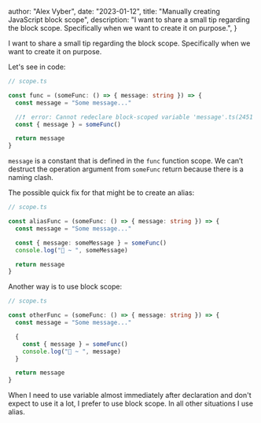 
  author: "Alex Vyber",
  date: "2023-01-12",
  title: "Manually creating JavaScript block scope",
  description:
    "I want to share a small tip regarding the block scope. Specifically when we want to create it on purpose.",
}


I want to share a small tip regarding the block scope. Specifically when we want to create it on purpose.

Let's see in code:

```TypeScript
// scope.ts

const func = (someFunc: () => { message: string }) => {
  const message = "Some message..."

  //❗  error: Cannot redeclare block-scoped variable 'message'.ts(2451
  const { message } = someFunc()

  return message
}
```

`message` is a constant that is defined in the `func` function scope. We can’t destruct the operation argument from
`someFunc` return because there is a naming clash.

The possible quick fix for that might be to create an alias:

```TypeScript
// scope.ts

const aliasFunc = (someFunc: () => { message: string }) => {
  const message = "Some message..."

  const { message: someMessage } = someFunc()
  console.log("🚀 ~ ", someMessage)

  return message
}
```

Another way is to use block scope:

```TypeScript
// scope.ts

const otherFunc = (someFunc: () => { message: string }) => {
  const message = "Some message..."

  {
    const { message } = someFunc()
    console.log("🚀 ~ ", message)
  }

  return message
}
```

When I need to use variable almost immediately after declaration and don't expect to use it a lot, I prefer to use block
scope. In all other situations I use alias.
